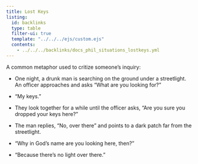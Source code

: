 ```yaml
---
title: Lost Keys
listing:
  id: backlinks
  type: table
  filter-ui: true
  template: "../../../ejs/custom.ejs"
  contents:
    - ../../../backlinks/docs_phil_situations_lostkeys.yml
---
```



A common metaphor used to critize someone's inquiry:

- One night, a drunk man is searching on the ground under a streetlight. An officer approaches and asks "What are you looking for?"

- "My keys."

- They look together for a while until the officer asks, "Are you sure you dropped your keys here?"

- The man replies, "No, over there" and points to a dark patch far from the streetlight.

- "Why in God's name are you looking here, then?"

- "Because there's no light over there."